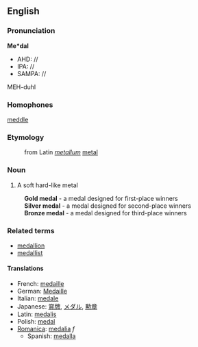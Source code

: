==English==
===Pronunciation===

'''Me*dal'''
*AHD: //
*IPA: //
*SAMPA: //
MEH-duhl

===Homophones===
[[meddle]]

===Etymology===
:from Latin ''[[metallum]]'' [[metal]]

=== Noun ===

#A soft hard-like metal
:'''Gold medal''' - a medal designed for first-place winners
:'''Silver medal''' - a medal designed for second-place winners
:'''Bronze medal''' - a medal designed for third-place winners
===Related terms===
*[[medallion]]
*[[medallist]]

====Translations====
*French: [[medaille]]
*German: [[Medaille]]
*Italian: [[medale]]
*Japanese: [[賞牌]], [[メダル]], [[勲章]]
*Latin: [[medalis]]
*Polish: [[medal]]
*[[Romanica]]: [[medalia]] ''f''
**Spanish: [[medalla]]